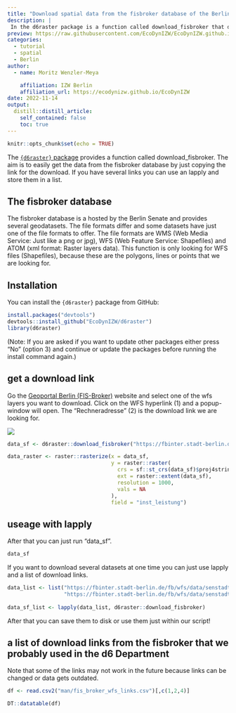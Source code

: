 ```yaml
---
title: "Download spatial data from the fisbroker database of the Berlin Senate"
description: |
 In the d6raster package is a function called download_fisbroker that downloads wfs data from the fisbroker database from the Berlin Senate. 
preview: https://raw.githubusercontent.com/EcoDynIZW/EcoDynIZW.github.io/main/img/d6_raster_icon.png
categories:
  - tutorial
  - spatial
  - Berlin
author:
  - name: Moritz Wenzler-Meya

    affiliation: IZW Berlin
    affiliation_url: https://ecodynizw.github.io/EcoDynIZW
date: 2022-11-14
output:
  distill::distill_article:
    self_contained: false
    toc: true
---
```


```r
knitr::opts_chunk$set(echo = TRUE)
```

The [`{d6raster}` package](https://github.com/EcoDynIZW/d6raster) provides a function called download_fisbroker. The aim is to easily get the data from the fisbroker database by just copying the link for the download. If you have several links you can use an lapply and store them in a list.

## The fisbroker database

The fisbroker database is a hosted by the Berlin Senate and provides several geodatasets. The file formats differ and some datasets have just one of the file formats to offer. The file formats are WMS (Web Media Service: Just like a png or jpg), WFS (Web Feature Service: Shapefiles) and ATOM (xml format: Raster layers data). This function is only looking for WFS files (Shapefiles), because these are the polygons, lines or points that we are looking for. 

## Installation

You can install the `{d6raster}` package from GitHub:

```r
install.packages("devtools")
devtools::install_github("EcoDynIZW/d6raster")
library(d6raster)
```

(Note: If you are asked if you want to update other packages either press "No" (option 3) and continue or update the packages before running the install command again.)


## get a download link

Go the [Geoportal Berlin (FIS-Broker)](https://fbinter.stadt-berlin.de/fb/index.jsp) website and select one of the wfs layers you want to download. Click on the WFS hyperlink (1) and a popup-window will open. The "Rechneradresse" (2) is the download link we are looking for.

![](man/download-fisbroker-1.png)

```r
data_sf <- d6raster::download_fisbroker("https://fbinter.stadt-berlin.de/fb/wfs/data/senstadt/s_wind_standort")
```

```r
data_raster <- raster::rasterize(x = data_sf,
                                 y = raster::raster(
                                   crs = sf::st_crs(data_sf)$proj4string,
                                   ext = raster::extent(data_sf),
                                   resolution = 1000,
                                   vals = NA
                                 ),
                                 field = "inst_leistung")
```

## useage with lapply

After that you can just run "data_sf".

```r
data_sf
```

If you want to download several datasets at one time you can just use lapply and a list of download links.

```r
data_list <- list("https://fbinter.stadt-berlin.de/fb/wfs/data/senstadt/s_wind_standort",
                  "https://fbinter.stadt-berlin.de/fb/wfs/data/senstadt/sach_kleing") 
  
data_sf_list <- lapply(data_list, d6raster::download_fisbroker)
```

After that you can save them to disk or use them just within our script!

## a list of download links from the fisbroker that we probably used in the d6 Department

Note that some of the links may not work in the future because links can be changed or data gets outdated.

```r
df <- read.csv2("man/fis_broker_wfs_links.csv")[,c(1,2,4)]
```

```r
DT::datatable(df)
```

